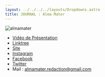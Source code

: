 ```yaml
---
layout: ../../../../layouts/Dropdowns.astro
title: JOURNAL : Alma Mater
---
```

![almamater](/assets/assos/almamater.png)  
- [Vidéo de Présentation](https://www.youtube.com/watch?v=2Hh2sf1LGqg)  
- [Linktree](https://linktr.ee/Journalmamater)  
- [Site](https://journalmamater.fr/)  
- [Instagram](https://www.instagram.com/journalmamater/)  
- [Facebook](https://www.facebook.com/journalmamater)  
- [Twitter](https://twitter.com/JournAlmaMater)  
- Mail : almamater.redaction@gmail.com